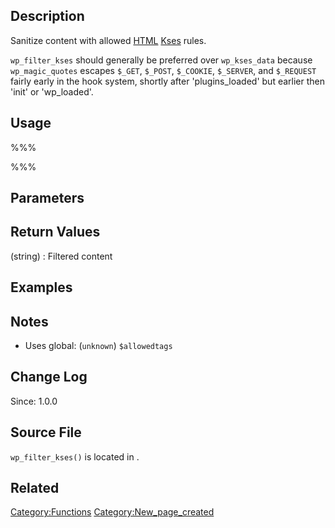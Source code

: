 == Description ==
Sanitize content with allowed [[wikipedia:HTML|HTML]] [http://sourceforge.net/projects/kses Kses] rules.

<tt>wp_filter_kses</tt> should generally be preferred over <tt>wp_kses_data</tt> because <tt>wp_magic_quotes</tt> escapes <tt>$_GET</tt>, <tt>$_POST</tt>, <tt>$_COOKIE</tt>, <tt>$_SERVER</tt>, and <tt>$_REQUEST</tt> fairly early in the hook system, shortly after 'plugins_loaded' but earlier then 'init' or 'wp_loaded'.

== Usage ==
%%%<?php wp_filter_kses( $data ) ?>%%%

== Parameters ==
{{Parameter|$data|string|Content to filter}}

== Return Values ==
; (string) : Filtered content

== Examples ==
<!-- Need creative examples. Feel free to link to external examples. -->

== Notes ==
* Uses global: (<tt>unknown</tt>) <tt>$allowedtags</tt>

== Change Log ==
Since: 1.0.0

== Source File ==
<!-- Need links to current source code files -->
<tt>wp_filter_kses()</tt> is located in {{Trac|wp-includes/kses.php}}.

== Related ==
<!--
    To Do:
    Need to find related functions.
    Need to create groups of functions and create templates to add them to a page quickly.
    Some functions may be related to many groups of functions.
-->

{{Tag Footer}}

[[Category:Functions]]
[[Category:New_page_created]]